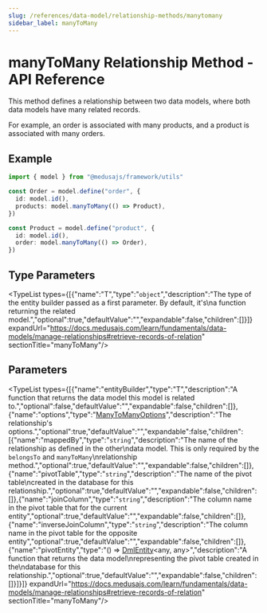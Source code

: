 ```yaml
---
slug: /references/data-model/relationship-methods/manytomany
sidebar_label: manyToMany
---
```



# manyToMany Relationship Method - API Reference

This method defines a relationship between two data models,
where both data models have many related records.

For example, an order is associated with many products, and a product
is associated with many orders.

## Example

```ts
import { model } from "@medusajs/framework/utils"

const Order = model.define("order", {
  id: model.id(),
  products: model.manyToMany(() => Product),
})

const Product = model.define("product", {
  id: model.id(),
  order: model.manyToMany(() => Order),
})
```

## Type Parameters

<TypeList types={[{"name":"T","type":"`object`","description":"The type of the entity builder passed as a first parameter. By default, it's\na function returning the related model.","optional":true,"defaultValue":"","expandable":false,"children":[]}]} expandUrl="https://docs.medusajs.com/learn/fundamentals/data-models/manage-relationships#retrieve-records-of-relation" sectionTitle="manyToMany"/>

## Parameters

<TypeList types={[{"name":"entityBuilder","type":"T","description":"A function that returns the data model this model is related to.","optional":false,"defaultValue":"","expandable":false,"children":[]},{"name":"options","type":"[ManyToManyOptions](../../../entity_builder/types/dml.entity_builder.ManyToManyOptions/page.mdx)","description":"The relationship's options.","optional":true,"defaultValue":"","expandable":false,"children":[{"name":"mappedBy","type":"`string`","description":"The name of the relationship as defined in the other\ndata model. This is only required by the `belongsTo` and `manyToMany`\nrelationship method.","optional":true,"defaultValue":"","expandable":false,"children":[]},{"name":"pivotTable","type":"`string`","description":"The name of the pivot table\ncreated in the database for this relationship.","optional":true,"defaultValue":"","expandable":false,"children":[]},{"name":"joinColumn","type":"`string`","description":"The column name in the pivot table that for the current entity","optional":true,"defaultValue":"","expandable":false,"children":[]},{"name":"inverseJoinColumn","type":"`string`","description":"The column name in the pivot table for the opposite entity","optional":true,"defaultValue":"","expandable":false,"children":[]},{"name":"pivotEntity","type":"() => [DmlEntity](../../../entity/classes/dml.entity.DmlEntity/page.mdx)&#60;any, any&#62;","description":"A function that returns the data model\nrepresenting the pivot table created in the\ndatabase for this relationship.","optional":true,"defaultValue":"","expandable":false,"children":[]}]}]} expandUrl="https://docs.medusajs.com/learn/fundamentals/data-models/manage-relationships#retrieve-records-of-relation" sectionTitle="manyToMany"/>
